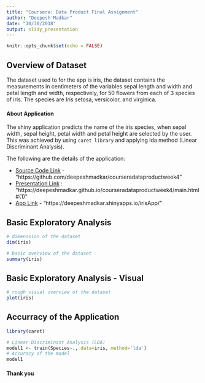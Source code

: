 ```yaml
---
title: "Coursera: Data Product Final Assignment"
author: "Deepesh Madkar"
date: "10/30/2018"
output: slidy_presentation
---
```


```r
knitr::opts_chunk$set(echo = FALSE)
```


## Overview of Dataset 
The dataset used to for the app is iris, the dataset contains the measurements in centimeters of the variables sepal length and width and petal length and width, respectively, for 50 flowers from each of 3 species of iris. The species are Iris setosa, versicolor, and virginica.

#### About Application
The shiny application predicts the name of the iris species, when sepal width, sepal height,
petal width and petal height are selected by the user. This was achieved by using `caret library` and applying lda method (Linear Discriminant Analysis).

The following are the details of the application:

- [Source Code Link](https://github.com/deepeshmadkar/courseradataproductweek4) - "https://github.com/deepeshmadkar/courseradataproductweek4"
- [Presentation Link](https://deepeshmadkar.github.io/courseradataproductweek4/main.html#(1)) : "https://deepeshmadkar.github.io/courseradataproductweek4/main.html#(1)"
- [App Link](https://deepeshmadkar.shinyapps.io/irisApp/) - "https://deepeshmadkar.shinyapps.io/irisApp/"



## Basic Exploratory Analysis

```r
# dimenssion of the dataset
dim(iris)

# basic overview of the dataset
summary(iris)

```

## Basic Exploratory Analysis - Visual

```r
# rough visual overview of the dataset
plot(iris)

```

## Accurracy of the Application
```r
library(caret)
```

```r
# Linear Discriminant Analysis (LDA)
model1 <- train(Species~., data=iris, method='lda')
# Accuracy of the model
model1
```
#### Thank you